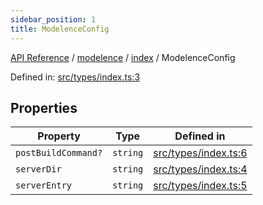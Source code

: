 ```yaml
---
sidebar_position: 1
title: ModelenceConfig
---
```


[API Reference](/api-reference/modelence/index/interfaces/../../../index) / [modelence](/api-reference/modelence/index/interfaces/../../index) / [index](/api-reference/modelence/index/interfaces/../index) / ModelenceConfig

Defined in: [src/types/index.ts:3](https://github.com/modelence/modelence/blob/6e10fb6230818b7ab0ca50262e15fd27cf9d1790/packages/modelence/src/types/index.ts#L3)

## Properties

| Property | Type | Defined in |
| ------ | ------ | ------ |
| <a id="postbuildcommand"></a> `postBuildCommand?` | `string` | [src/types/index.ts:6](https://github.com/modelence/modelence/blob/6e10fb6230818b7ab0ca50262e15fd27cf9d1790/packages/modelence/src/types/index.ts#L6) |
| <a id="serverdir"></a> `serverDir` | `string` | [src/types/index.ts:4](https://github.com/modelence/modelence/blob/6e10fb6230818b7ab0ca50262e15fd27cf9d1790/packages/modelence/src/types/index.ts#L4) |
| <a id="serverentry"></a> `serverEntry` | `string` | [src/types/index.ts:5](https://github.com/modelence/modelence/blob/6e10fb6230818b7ab0ca50262e15fd27cf9d1790/packages/modelence/src/types/index.ts#L5) |
